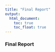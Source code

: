 ```yaml
---
title: "Final Report"
output: 
  html_document:
    toc: true
    toc_float: true
---
```


### Final Report

